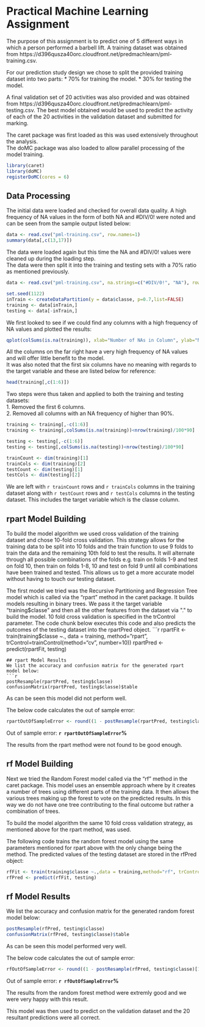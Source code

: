 Practical Machine Learning Assignment
========================================================

The purpose of this assignment is to predict one of 5 different ways in which a person performed a barbell lift. A training dataset was obtained from https://d396qusza40orc.cloudfront.net/predmachlearn/pml-training.csv.

For our prediction study design we chose to split the provided training dataset into two parts:
* 70% for training the model.
* 30% for testing the model.

A final validation set of 20 activities was also provided and was obtained from https://d396qusza40orc.cloudfront.net/predmachlearn/pml-testing.csv. The best model obtained would be used to predict the activity of each of the 20 activities in the validation dataset and submitted for marking.

The caret package was first loaded as this was used extensively throughout the analysis.  
The doMC package was also loaded to allow parallel processing of the model training.
```r
library(caret)
library(doMC)
registerDoMC(cores = 6)
```

## Data Processing
The initial data were loaded and checked for overall data quality. A high frequency of NA values in the form of both NA and #DIV/0! were noted and can be seen from the sample output listed below:
```r
data <- read.csv("pml-training.csv", row.names=1)
summary(data[,c(13,17)])
```

The data were loaded again but this time the NA and #DIV/0! values were cleaned up during the loading step.  
The data were then split it into the training and testing sets with a 70% ratio as mentioned previously.
```r
data <- read.csv("pml-training.csv", na.strings=c("#DIV/0!", "NA"), row.names=1)

set.seed(1122)
inTrain <- createDataPartition(y = data$classe, p=0.7,list=FALSE) 
training <- data[inTrain,]
testing <- data[-inTrain,]

```

We first looked to see if we could find any columns with a high frequency of NA values and plotted the results:
```r
qplot(colSums(is.na(training)), xlab="Number of NAs in Column", ylab="Number of Columns", main="NA Column Frequency")
```
All the columns on the far right have a very high frequency of NA values and will offer little benefit to the model.  
It was also noted that the first six columns have no meaning with regards to the target variable and these are listed below for reference:  
```r
head(training[,c(1:6)])
```
Two steps were thus taken and applied to both the training and testing datasets:  
1. Removed the first 6 columns.  
2. Removed all columns with an NA frequency of higher than 90%.  

```r
training <- training[,-c(1:6)]
training <- training[,colSums(is.na(training))<nrow(training)/100*90]

testing <- testing[,-c(1:6)]
testing <- testing[,colSums(is.na(testing))<nrow(testing)/100*90]

trainCount <- dim(training)[1]
trainCols <- dim(training)[2]
testCount <- dim(testing)[1]
testCols <- dim(testing)[2]
```
We are left with `r trainCount` rows and `r trainCols` columns in the training dataset along with `r testCount` rows and `r testCols` columns in the testing dataset. This includes the target variable which is the classe column.

## rpart Model Building
To build the model algorithm we used cross validation of the training dataset and chose 10-fold cross validation. This strategy allows for the training data to be split into 10 folds and the train function to use 9 folds to train the data and the remaining 10th fold to test the results. It will alternate through all possible combinations of the folds e.g. train on folds 1-9 and test on fold 10, then train on folds 1-8, 10 and test on fold 9 until all combinations have been trained and tested. This allows us to get a more accurate model without having to touch our testing dataset.

The first model we tried was the Recursive Partitioning and Regression Tree model which is called via the "rpart" method in the caret package. It builds models resulting in binary trees. We pass it the target variable "training$classe" and then all the other features from the dataset via "." to build the model. 10 fold cross validation is specified in the trControl parameter. The code chunk below executes this code and also predicts the outcomes of the testing dataset into the rpartPred object.
```r
rpartFit <- train(training$classe ~., data = training, method="rpart", trControl=trainControl(method="cv", number=10))
rpartPred <- predict(rpartFit, testing)
```
## rpart Model Results
We list the accuracy and confusion matrix for the generated rpart model below:
```r
postResample(rpartPred, testing$classe)
confusionMatrix(rpartPred, testing$classe)$table
```
As can be seen this model did not perform well.

The below code calculates the out of sample error:
```r
rpartOutOfSampleError <- round((1 - postResample(rpartPred, testing$classe)[1])*100,2)
```
Out of sample error: **`r rpartOutOfSampleError`%**

The results from the rpart method were not found to be good enough.  

## rf Model Building
Next we tried the Random Forest model called via the "rf" method in the caret package. This model uses an ensemble approach where by it creates a number of trees using different parts of the training data. It then allows the various trees making up the forest to vote on the predicted results. In this way we do not have one tree contributing to the final outcome but rather a combination of trees.

To build the model algorithm the same 10 fold cross validation strategy, as mentioned above for the rpart method, was used.  

The following code trains the random forest model using the same parameters mentioned for rpart above with the only change being the method. The predicted values of the testing dataset are stored in the rfPred object:
```r
rfFit <- train(training$classe ~.,data = training,method="rf", trControl=trainControl(method="cv", number=10))
rfPred <- predict(rfFit, testing)
```
## rf Model Results
We list the accuracy and confusion matrix for the generated random forest model below:
```r
postResample(rfPred, testing$classe)
confusionMatrix(rfPred, testing$classe)$table
```
As can be seen this model performed very well.

The below code calculates the out of sample error:
```r
rfOutOfSampleError <- round((1 - postResample(rfPred, testing$classe)[1])*100,2)
```
Out of sample error: **`r rfOutOfSampleError`%**

The results from the random forest method were extremly good and we were very happy with this result.

This model was then used to predict on the validation dataset and the 20 resultant predictions were all correct.

